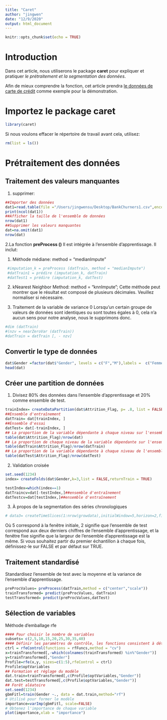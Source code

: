 ```yaml
---
title: "Caret"
author: "jingwen"
date: "12/9/2020"
output: html_document
---
```


```r
knitr::opts_chunk$set(echo = TRUE)
```

# Introduction

Dans cet article, nous utiliserons le package **caret** pour expliquer et pratiquer *le prétraitement et la segmentation des données*. 

Afin de mieux comprendre la fonction, cet article prendra [le données de carte de crédit](https://www.kaggle.com/sakshigoyal7/credit-card-customers) comme exemple pour la démonstration.

# Importez le package caret

```r
library(caret)
```
Si nous voulons effacer le répertoire de travail avant cela, utilisez:
```r
rm(list = ls())
```

# Prétraitement des données
## Traitement des valeurs manquantes 

1. supprimer:

```r
##Importer des données
dat1=read.table(file ="/Users/jingwensu/Desktop/BankChurners1.csv",encoding = "uft-8",sep=",",header = T,row.names = 1)
print(ncol(dat1))
##Afficher la taille de l'ensemble de données
nrow(dat1)
##Supprimer les valeurs manquantes
dat=na.omit(dat1)
nrow(dat)
```

2.La fonction **preProcess ()**
Il est intégrée à l'ensemble d'apprentissage. Il inclut:

1) Méthode médiane: method = "medianImpute"

```r
 #imputation_k = preProcess (datTrain, method = "medianImpute")
 #datTrain1 = prédire (imputation_k, datTrain)
 #datTest1 = prédire (imputation_k, datTest)
```

2) kNearest Neighbor Method: method = "knnImpute"; Cette méthode peut montrer que le résultat est composé de plusieurs décimales. Veuillez normaliser si nécessaire.


3. Traitement de la variable de variance 0
Lorsqu'un certain groupe de valeurs de données sont identiques ou sont toutes égales à 0, cela n'a aucun sens pour notre analyse, nous le supprimons donc.

```r
#dim (datTrain)
#(nzv = nearZeroVar (datTrain))
#datTrain = datTrain [, - nzv]
```

## Convertir le type de données
```r
dat$Gender =factor(dat$"Gender", levels = c("F","M"),labels =  c("Femme","homme"))
head(dat)
```

## Créer une partition de données

1. Divisez 80% des données dans l'ensemble d'apprentissage et 20% comme ensemble de test.

```r
trainIndex= createDataPartition(dat$Attrition_Flag, p= .8, list = FALSE, times = 1)
##Ensemble d'entraînement
datTrain= dat[trainIndex, ]
##Ensemble d'essai
datTest= dat[-trainIndex, ]
## La proportion de la variable dépendante à chaque niveau sur l'ensemble complet
table(dat$Attrition_Flag)/nrow(dat)
## La proportion de chaque niveau de la variable dépendante sur l'ensemble d'apprentissage
table(datTrain$Attrition_Flag)/nrow(datTrain)
## La proportion de la variable dépendante à chaque niveau de l'ensemble de test
table(datTest$Attrition_Flag)/nrow(datTest)
```

2. Validation croisée

```r
set.seed(1234)
index= createFolds(dat$Gender,k=3,list = FALSE,returnTrain = TRUE)

testIndex=which(index==1)
datTraincv=dat[-testIndex,]##ensemble d'entraînement
datTestcv=dat[testIndex,]##ensemble d'entraînement
```

3. À propos de la segmentation des séries chronologiques

```r
# data3= createTimeSlices(1:nrow(growdata),initialWindow=5,horizon=2,fixedWindow=TRUE)
```
Où 5 correspond à la fenêtre initiale, 2 signifie que l'ensemble de test correspond aux deux derniers chiffres de l'ensemble d'apprentissage, et la fenêtre fixe signifie que la largeur de l'ensemble d'apprentissage est la même. Si vous souhaitez partir du premier échantillon à chaque fois, définissez-le sur FALSE et par défaut sur TRUE.

## Traitement standardisé
Standardisez l'ensemble de test avec la moyenne et la variance de l'ensemble d'apprentissage.
```r
preProcValues= preProcess(datTrain,method = c("center","scale"))
trainTransformed= predict(preProcValues, datTrain)
testTransformed= predict(preProcValues,datTest)
```

## Sélection de variables
Méthode d'emballage rfe
```r
#### Pour choisir le nombre de variables
subsets= c(2,5,10,15,20,25,30,35,40)
#### Définir les paramètres de contrôle, les fonctions consistent à déterminer quel type de modèle est utilisé pour trier les variables indépendantes, voici une forêt aléatoire: selon la fonction objectif ou le score d'effet de prédiction, sélectionnez plusieurs fonctionnalités à chaque fois; la méthode consiste à déterminer la méthode d'échantillonnage à utiliser, Le cv utilisé ici est la validation croisée
ctrl = rfeControl(functions = rfFuncs,method = "cv")
x=trainTransformed[,-which(colnames(trainTransformed) %in%"Gender")]
y=trainTransformed[,"Gender"]
Profile=rfe(x,y, sizes=c(1:5),rfeControl = ctrl)
Profile$optVariables
## Formation et réglage du modèle
dat.train=trainTransformed[,c(Profile$optVariables,"Gender")]
dat.test=testTransformed[,c(Profile$optVariables,"Gender")]
## Forêt aléatoire
set.seed(1234)
gbmFitl=train(Gender ~., data = dat.train,method="rf")
# Utilisé pour former le modèle
importance=varImp(gbmFitl, scale=FALSE)
# Obtenez l'importance de chaque variable
plot(importance,xlab = "importance")
```


